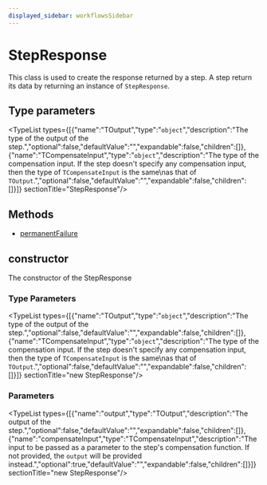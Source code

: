 ```yaml
---
displayed_sidebar: workflowsSidebar
---
```



# StepResponse

This class is used to create the response returned by a step. A step return its data by returning an instance of `StepResponse`.

## Type parameters

<TypeList types={[{"name":"TOutput","type":"`object`","description":"The type of the output of the step.","optional":false,"defaultValue":"","expandable":false,"children":[]},{"name":"TCompensateInput","type":"`object`","description":"The type of the compensation input. If the step doesn't specify any compensation input, then the type of `TCompensateInput` is the same\nas that of `TOutput`.","optional":false,"defaultValue":"","expandable":false,"children":[]}]}  sectionTitle="StepResponse"/>

## Methods

- [permanentFailure](../StepResponse/methods/workflows.StepResponse.permanentFailure.mdx)

## constructor

The constructor of the StepResponse

### Type Parameters

<TypeList types={[{"name":"TOutput","type":"`object`","description":"The type of the output of the step.","optional":false,"defaultValue":"","expandable":false,"children":[]},{"name":"TCompensateInput","type":"`object`","description":"The type of the compensation input. If the step doesn't specify any compensation input, then the type of `TCompensateInput` is the same\nas that of `TOutput`.","optional":false,"defaultValue":"","expandable":false,"children":[]}]}  sectionTitle="new StepResponse"/>

### Parameters

<TypeList types={[{"name":"output","type":"TOutput","description":"The output of the step.","optional":false,"defaultValue":"","expandable":false,"children":[]},{"name":"compensateInput","type":"TCompensateInput","description":"The input to be passed as a parameter to the step's compensation function. If not provided, the `output` will be provided instead.","optional":true,"defaultValue":"","expandable":false,"children":[]}]}  sectionTitle="new StepResponse"/>
